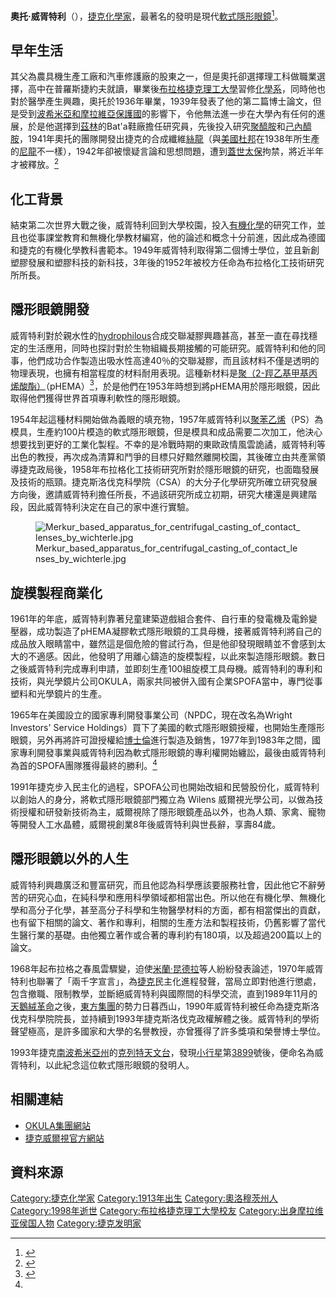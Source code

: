 {{Infobox Celebrity
| name = Otto Wichterle<br>奧托·威胥特利
| image = Prof. Ing. RTDr. Otto Wichterle.jpg
| imagesize = 250px
| birth_date =1913年10月27日
| birth_place ={{flag|Austria-Hungary}}[[波希米亞|波希米亞]]普羅斯尼茲（今[[普羅斯捷約夫|普羅斯捷約夫]]）
| death_date ={{death_date_and_age|1998|8|18|1913|10|27|mf=y}}
| death_place={{CZE}} {{link-en|Stražisko|Stražisko}}
| nationality = {{CZE}}
| signature = Otto_Wichterle_signature.jpg
| occupation = [[发明家|发明家]]
| notable works = [[軟式隱形眼鏡|軟式隱形眼鏡]]
}}

'''奧托·威胥特利'''（{{bd|1913年|10月27日|1998年|8月18日}}），[[捷克|捷克]][[化學家|化學家]]，最著名的發明是現代[[軟式隱形眼鏡|軟式隱形眼鏡]]<ref name="#1">{{Cite web |url=http://www.andrewgasson.co.uk/opioneers_wichterle.htm |title=CONTACT LENS HISTORY |access-date=2015-09-15 |archive-date=2015-01-29 |archive-url=https://web.archive.org/web/20150129033858/http://www.andrewgasson.co.uk/opioneers_wichterle.htm |dead-url=yes }}</ref>。

== 早年生活 ==
其父為農具機生產工廠和汽車修護廠的股東之一，但是奧托卻選擇理工科做職業選擇，高中在普羅斯捷約夫就讀，畢業後[[布拉格捷克理工大學|布拉格捷克理工大學]]習修[[化學系|化學系]]，同時他也對於醫學產生興趣，奧托於1936年畢業，1939年發表了他的第二篇博士論文，但是受到[[波希米亞和摩拉維亞保護國|波希米亞和摩拉維亞保護國]]的影響下，令他無法進一步在大學內有任何的進展，於是他選擇到[[茲林|茲林]]的Bat'a鞋廠擔任研究員，先後投入研究[[聚醯胺|聚醯胺]]和[[己內醯胺|己內醯胺]]，1941年奧托的團隊開發出捷克的合成纖維[[絲龍|絲龍]]（與[[美國|美國]][[杜邦|杜邦]]在1938年所生產的[[尼龍|尼龍]]不一樣），1942年卻被懷疑言論和思想問題，遭到[[蓋世太保|蓋世太保]]拘禁，將近半年才被釋放。<ref>{{Cite web |url=http://www.chemheritage.org/discover/media/magazine/articles/32-3-politically-unreliable-the-state-v-otto-wichterle.aspx |title=Politically Unreliable: The State v. Otto Wichterle |access-date=2015-09-15 |archive-date=2016-07-12 |archive-url=https://web.archive.org/web/20160712183548/http://www.chemheritage.org/discover/media/magazine/articles/32-3-politically-unreliable-the-state-v-otto-wichterle.aspx |dead-url=no }}</ref>

==化工背景==
結束第二次世界大戰之後，威胥特利回到大學校園，投入[[有機化學|有機化學]]的研究工作，並且也從事課堂教育和無機化學教材編寫，他的論述和概念十分前進，因此成為德國和捷克的有機化學教科書範本。1949年威胥特利取得第二個博士學位，並且新創塑膠發展和塑膠科技的新科技，3年後的1952年被校方任命為布拉格化工技術研究所所長。

==隱形眼鏡開發==
威胥特利對於親水性的[[hydrophilous|hydrophilous]]合成交聯凝膠興趣甚高，甚至一直在尋找穩定的生活應用，同時也探討對於生物組織長期接觸的可能研究。威胥特利和他的同事{{link-en|Drahoslav Lím|Drahoslav Lím}}，他們成功合作製造出吸水性高達40％的交聯凝膠，而且該材料不僅是透明的物理表現，也擁有相當程度的材料耐用表現。這種新材料是[[聚（2-羥乙基甲基丙烯酸酯）|聚（2-羥乙基甲基丙烯酸酯）]]（pHEMA）<ref>{{Cite web |url=http://www.mua.cas.cz/cs/chemical-sciences-personal-papers-664 |title=CHEMICAL SCIENCES - personal papers |access-date=2015-10-28 |archive-date=2016-03-04 |archive-url=https://web.archive.org/web/20160304102600/http://www.mua.cas.cz/cs/chemical-sciences-personal-papers-664 |dead-url=no }}</ref>，於是他們在1953年時想到將pHEMA用於隱形眼鏡，因此取得他們獲得世界首項專利軟性的隱形眼鏡。

1954年起這種材料開始做為義眼的填充物，1957年威胥特利以[[聚苯乙烯|聚苯乙烯]]（PS）為模具，生產約100片模造的軟式隱形眼鏡，但是模具和成品需要二次加工，他決心想要找到更好的工業化製程。不幸的是冷戰時期的東歐政情風雲詭譎，威胥特利等出色的教授，再次成為清算和鬥爭的目標只好黯然離開校園，其後確立由共產黨領導捷克政局後，1958年布拉格化工技術研究所對於隱形眼鏡的研究，也面臨發展及技術的瓶頸。捷克斯洛伐克科學院（CSA）的大分子化學研究所確立研究發展方向後，邀請威胥特利擔任所長，不過該研究所成立初期，研究大樓還是興建階段，因此威胥特利決定在自己的家中進行實驗。

[[File:Merkur_based_apparatus_for_centrifugal_casting_of_contact_lenses_by_wichterle.jpg|thumb]]

==旋模製程商業化==
1961年的年底，威胥特利靠著{{link-en|Merkur|Merkur}}兒童建築遊戲組合套件、自行車的發電機及電鈴變壓器，成功製造了pHEMA凝膠軟式隱形眼鏡的工具母機，接著威胥特利將自己的成品放入眼睛當中，雖然這是個危險的嘗試行為，但是他卻發現眼睛並不會感到太大的不適感。因此，他發明了用離心鑄造的旋模製程，以此來製造隱形眼鏡。數日之後威胥特利完成專利申請，並即刻生產100組旋模工具母機。威胥特利的專利和技術，與光學鏡片公司OKULA，兩家共同被併入國有企業SPOFA當中，專門從事塑料和光學鏡片的生產。

1965年在美國設立的國家專利開發事業公司（NPDC，現在改名為Wright Investors' Service Holdings）買下了美國的軟式隱形眼鏡授權，也開始生產隱形眼鏡，另外再將許可證授權給[[博士倫|博士倫]]進行製造及銷售，1977年到1983年之間，國家專利開發事業與威胥特利因為軟式隱形眼鏡的專利權開始纏訟，最後由威胥特利為首的SPOFA團隊獲得最終的勝利。<ref name="#1"/>

1991年捷克步入民主化的過程，SPOFA公司也開始改組和民營股份化，威胥特利以創始人的身分，將軟式隱形眼鏡部門獨立為 Wilens 威爾視光學公司，以做為技術授權和研發新技術為主，威爾視除了隱形眼鏡產品以外，也為人類、家禽、寵物等開發人工水晶體，威爾視創業8年後威胥特利與世長辭，享壽84歲。

==隱形眼鏡以外的人生==
威胥特利興趣廣泛和豐富研究，而且他認為科學應該要服務社會，因此他它不辭勞苦的研究心血，在純科學和應用科學領域都相當出色。所以他在有機化學、無機化學和高分子化學，甚至高分子科學和生物醫學材料的方面，都有相當傑出的貢獻，也有留下相關的論文、著作和專利，相關的生產方法和製程技術，仍舊影響了當代生醫行業的基礎。由他獨立著作或合著的專利約有180項，以及超過200篇以上的論文。

1968年起布拉格之春風雲驟變，迫使[[米蘭·昆德拉|米蘭·昆德拉]]等人紛紛發表論述，1970年威胥特利也聯署了「兩千字宣言」，為[[捷克|捷克]]民主化進程發聲，當局立即對他進行懲處，包含撤職、限制教學，並斷絕威胥特利與國際間的科學交流，直到1989年11月的[[天鵝絨革命|天鵝絨革命]]之後，[[東方集團|東方集團]]的勢力日暮西山，1990年威胥特利被任命為捷克斯洛伐克科學院院長，並持續到1993年捷克斯洛伐克政權解體之後。威胥特利的學術聲望極高，是許多國家和大學的名譽教授，亦曾獲得了許多獎項和榮譽博士學位。

1993年捷克[[南波希米亞州|南波希米亞州]]的[[克列特天文台|克列特天文台]]，發現[[小行星|小行星]]第[[:小行星列表/3001-4000#801|3899]]號後，便命名為威胥特利，以此紀念這位軟式隱形眼鏡的發明人。

==相關連結==
* [http://www.okula.cz/ OKULA集團網站] {{Wayback|url=http://www.okula.cz/ |date=20200805080323 }}
* [http://www.wilens.cz/ 捷克威爾視官方網站] {{Wayback|url=http://www.wilens.cz/ |date=20170930071322 }}

== 資料來源 ==
{{reflist}}

[[Category:捷克化学家|Category:捷克化学家]]
[[Category:1913年出生|Category:1913年出生]]
[[Category:奧洛穆茨州人|Category:奧洛穆茨州人]]
[[Category:1998年逝世|Category:1998年逝世]]
[[Category:布拉格捷克理工大學校友|Category:布拉格捷克理工大學校友]]
[[Category:出身摩拉维亚侯国人物|Category:出身摩拉维亚侯国人物]]
[[Category:捷克发明家|Category:捷克发明家]]